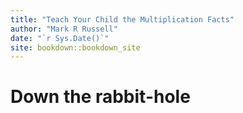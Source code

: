 ```yaml
---
title: "Teach Your Child the Multiplication Facts"
author: "Mark R Russell"
date: "`r Sys.Date()`"
site: bookdown::bookdown_site
---
```


# Down the rabbit-hole
